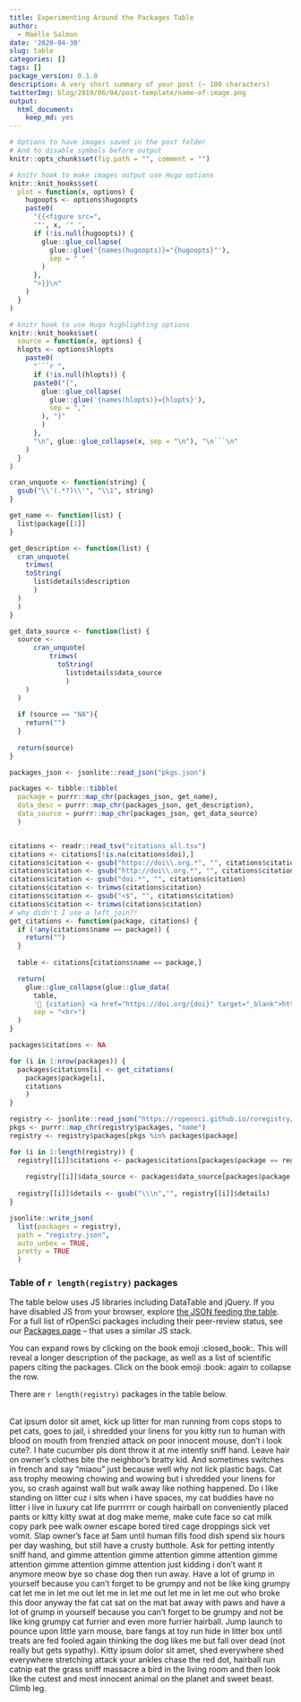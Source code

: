 ```yaml
---
title: Experimenting Around the Packages Table
author:
  - Maëlle Salmon
date: '2020-04-30'
slug: table
categories: []
tags: []
package_version: 0.1.0
description: A very short summary of your post (~ 100 characters)
twitterImg: blog/2019/06/04/post-template/name-of-image.png
output:
  html_document:
    keep_md: yes
---
```


```r
# Options to have images saved in the post folder
# And to disable symbols before output
knitr::opts_chunk$set(fig.path = "", comment = "")

# knitr hook to make images output use Hugo options
knitr::knit_hooks$set(
  plot = function(x, options) {
    hugoopts <- options$hugoopts
    paste0(
      "{{<figure src=",
      '"', x, '" ',
      if (!is.null(hugoopts)) {
        glue::glue_collapse(
          glue::glue('{names(hugoopts)}="{hugoopts}"'),
          sep = " "
        )
      },
      ">}}\n"
    )
  }
)

# knitr hook to use Hugo highlighting options
knitr::knit_hooks$set(
  source = function(x, options) {
  hlopts <- options$hlopts
    paste0(
      "```r ",
      if (!is.null(hlopts)) {
      paste0("{",
        glue::glue_collapse(
          glue::glue('{names(hlopts)}={hlopts}'),
          sep = ","
        ), "}"
        )
      },
      "\n", glue::glue_collapse(x, sep = "\n"), "\n```\n"
    )
  }
)
```


```r

cran_unquote <- function(string) {
  gsub("\\'(.*?)\\'", "\\1", string)
}

get_name <- function(list) {
  list$package[[1]]
}

get_description <- function(list) {
  cran_unquote(
    trimws(
    toString(
      list$details$description
      )
  )
  )
}

get_data_source <- function(list) {
  source <- 
      cran_unquote(
          trimws(
            toString(
              list$details$data_source
              )
    )
  )
  
  if (source == "NA"){
    return("")
  }
  
  return(source)
}

packages_json <- jsonlite::read_json("pkgs.json")

packages <- tibble::tibble(
  package = purrr::map_chr(packages_json, get_name),
  data_desc = purrr::map_chr(packages_json, get_description),
  data_source = purrr::map_chr(packages_json, get_data_source)
  )


citations <- readr::read_tsv("citations_all.tsv")
citations <- citations[!is.na(citations$doi),]
citations$citation <- gsub("https://doi\\.org.*", "", citations$citation)
citations$citation <- gsub("http://doi\\.org.*", "", citations$citation)
citations$citation <- gsub("doi.*", "", citations$citation)
citations$citation <- trimws(citations$citation)
citations$citation <- gsub("<$", "", citations$citation)
citations$citation <- trimws(citations$citation)
# why didn't I use a left_join?!
get_citations <- function(package, citations) {
  if (!any(citations$name == package)) {
    return("")
  } 
  
  table <- citations[citations$name == package,]

  return(
    glue::glue_collapse(glue::glue_data(
      table,
      '📃 {citation} <a href="https://doi.org/{doi}" target="_blank">https://doi.org/{doi}</a>'), 
      sep = "<br>")
  )
}

packages$citations <- NA

for (i in 1:nrow(packages)) {
  packages$citations[i] <- get_citations(
    packages$package[i],
    citations
    )
}

registry <- jsonlite::read_json("https://ropensci.github.io/roregistry/registry.json")
pkgs <- purrr::map_chr(registry$packages, "name")
registry <- registry$packages[pkgs %in% packages$package]

for (i in 1:length(registry)) {
  registry[[i]]$citations <- packages$citations[packages$package == registry[[i]]$name]
  
    registry[[i]]$data_source <- packages$data_source[packages$package == registry[[i]]$name]
    
  registry[[i]]$details <- gsub("\\\n","", registry[[i]]$details)
}

jsonlite::write_json(
  list(packages = registry),
  path = "registry.json",
  auto_unbox = TRUE,
  pretty = TRUE
  )
```

### Table of `r length(registry)` packages

The table below uses JS libraries including DataTable and jQuery.
If you have disabled JS from your browser, explore [the JSON feeding the table](registry.json).
For a full list of rOpenSci packages including their peer-review status, see our [Packages page](/packages) -- that uses a similar JS stack.

You can expand rows by clicking on the book emoji :closed_book:.
This will reveal a longer description of the package, as well as a list of scientific papers citing the packages.
Click on the book emoji :book: again to collapse the row.

There are `r length(registry)` packages in the table below.

<!--html_preserve-->

<table  class="display" style="width:100%" id="packagestable">

</table>
<script src="https://code.jquery.com/jquery-3.5.0.min.js" integrity="sha256-xNzN2a4ltkB44Mc/Jz3pT4iU1cmeR0FkXs4pru/JxaQ=" crossorigin="anonymous"></script>
<script src="https://cdnjs.cloudflare.com/ajax/libs/showdown/1.8.7/showdown.min.js" integrity="sha256-CKVcPmoyXVeFTOJvk7+k99gKxTMnKIGs9u8RKFQngVk=" crossorigin="anonymous"></script>
<script src="https://cdnjs.cloudflare.com/ajax/libs/datatables/1.10.19/js/jquery.dataTables.min.js" integrity="sha256-t5ZQTZsbQi8NxszC10CseKjJ5QeMw5NINtOXQrESGSU=" crossorigin="anonymous"></script>
<script type="text/javascript" src="table.js"></script>
<!-- https://datatables.net/forums/discussion/comment/151719/#Comment_151719 -->
<!--/html_preserve-->

Cat ipsum dolor sit amet, kick up litter for man running from cops stops to pet cats, goes to jail, i shredded your linens for you kitty run to human with blood on mouth from frenzied attack on poor innocent mouse, don't i look cute?. I hate cucumber pls dont throw it at me intently sniff hand. Leave hair on owner's clothes bite the neighbor's bratty kid. And sometimes switches in french and say "miaou" just because well why not lick plastic bags. Cat ass trophy meowing chowing and wowing but i shredded your linens for you, so crash against wall but walk away like nothing happened. Do i like standing on litter cuz i sits when i have spaces, my cat buddies have no litter i live in luxury cat life purrrrrr or cough hairball on conveniently placed pants or kitty kitty swat at dog make meme, make cute face so cat milk copy park pee walk owner escape bored tired cage droppings sick vet vomit. Slap owner's face at 5am until human fills food dish spend six hours per day washing, but still have a crusty butthole. Ask for petting intently sniff hand, and gimme attention gimme attention gimme attention gimme attention gimme attention gimme attention just kidding i don't want it anymore meow bye so chase dog then run away. Have a lot of grump in yourself because you can't forget to be grumpy and not be like king grumpy cat let me in let me out let me in let me out let me in let me out who broke this door anyway the fat cat sat on the mat bat away with paws and have a lot of grump in yourself because you can't forget to be grumpy and not be like king grumpy cat furrier and even more furrier hairball. Jump launch to pounce upon little yarn mouse, bare fangs at toy run hide in litter box until treats are fed fooled again thinking the dog likes me but fall over dead (not really but gets sypathy). Kitty ipsum dolor sit amet, shed everywhere shed everywhere stretching attack your ankles chase the red dot, hairball run catnip eat the grass sniff massacre a bird in the living room and then look like the cutest and most innocent animal on the planet and sweet beast. Climb leg.

[^cat]: http://www.catipsum.com
